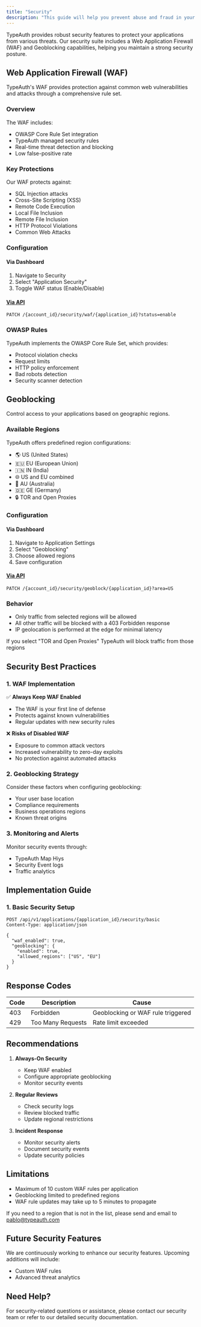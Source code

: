 ```yaml
---
title: "Security"
description: "This guide will help you prevent abuse and fraud in your application"
---
```


TypeAuth provides robust security features to protect your applications from various threats. Our security suite includes a Web Application Firewall (WAF) and Geoblocking capabilities, helping you maintain a strong security posture.

## Web Application Firewall (WAF)

TypeAuth's WAF provides protection against common web vulnerabilities and attacks through a comprehensive rule set.

### Overview

The WAF includes:
- OWASP Core Rule Set integration
- TypeAuth managed security rules
- Real-time threat detection and blocking
- Low false-positive rate

### Key Protections

Our WAF protects against:
- SQL Injection attacks
- Cross-Site Scripting (XSS)
- Remote Code Execution
- Local File Inclusion
- Remote File Inclusion
- HTTP Protocol Violations
- Common Web Attacks

### Configuration

#### Via Dashboard
1. Navigate to Security
2. Select "Application Security"
3. Toggle WAF status (Enable/Disable)

#### [Via API](https://docs.typeauth.com/api-reference/security)
```http
PATCH /{account_id}/security/waf/{application_id}?status=enable
```

### OWASP Rules

TypeAuth implements the OWASP Core Rule Set, which provides:
- Protocol violation checks
- Request limits
- HTTP policy enforcement
- Bad robots detection
- Security scanner detection

## Geoblocking

Control access to your applications based on geographic regions.

### Available Regions

TypeAuth offers predefined region configurations:
- 🌎 US (United States)
- 🇪🇺 EU (European Union)
- 🇮🇳 IN (India)
- 🌐 US and EU combined
- 🦘 AU (Australia)
- 🇩🇪 GE (Germany)
- 🔒 TOR and Open Proxies


### Configuration

#### Via Dashboard
1. Navigate to Application Settings
2. Select "Geoblocking"
3. Choose allowed regions
4. Save configuration

#### [Via API](https://docs.typeauth.com/api-reference/security)
```http
PATCH /{account_id}/security/geoblock/{application_id}?area=US

```

### Behavior

- Only traffic from selected regions will be allowed
- All other traffic will be blocked with a 403 Forbidden response
- IP geolocation is performed at the edge for minimal latency

<Note>If you select "TOR and Open Proxies" TypeAuth will block traffic from those regions</Note>


## Security Best Practices

### 1. WAF Implementation

✅ **Always Keep WAF Enabled**
- The WAF is your first line of defense
- Protects against known vulnerabilities
- Regular updates with new security rules

❌ **Risks of Disabled WAF**
- Exposure to common attack vectors
- Increased vulnerability to zero-day exploits
- No protection against automated attacks

### 2. Geoblocking Strategy

Consider these factors when configuring geoblocking:
- Your user base location
- Compliance requirements
- Business operations regions
- Known threat origins

### 3. Monitoring and Alerts

Monitor security events through:
- TypeAuth Map Hiys
- Security Event logs
- Traffic analytics

## Implementation Guide

### 1. Basic Security Setup

```http
POST /api/v1/applications/{application_id}/security/basic
Content-Type: application/json

{
  "waf_enabled": true,
  "geoblocking": {
    "enabled": true,
    "allowed_regions": ["US", "EU"]
  }
}
```



## Response Codes

| Code | Description | Cause |
|------|-------------|-------|
| 403  | Forbidden | Geoblocking or WAF rule triggered |
| 429  | Too Many Requests | Rate limit exceeded |

## Recommendations

1. **Always-On Security**
   - Keep WAF enabled
   - Configure appropriate geoblocking
   - Monitor security events

2. **Regular Reviews**
   - Check security logs
   - Review blocked traffic
   - Update regional restrictions

3. **Incident Response**
   - Monitor security alerts
   - Document security events
   - Update security policies

## Limitations

- Maximum of 10 custom WAF rules per application
- Geoblocking limited to predefined regions
- WAF rule updates may take up to 5 minutes to propagate

<Tip>If you need to a region that is not in the list, please send and email to pablo@typeauth.com</Tip>


## Future Security Features

We are continuously working to enhance our security features. Upcoming additions will include:
- Custom WAF rules
- Advanced threat analytics

## Need Help?

For security-related questions or assistance, please contact our security team or refer to our detailed security documentation.
